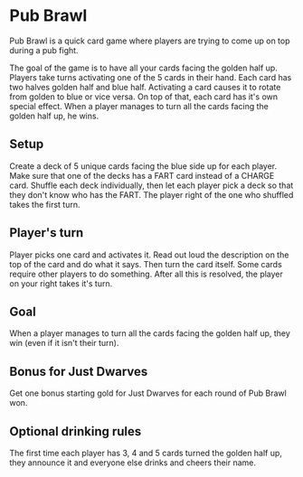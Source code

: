 ---
---

# Pub Brawl

Pub Brawl is a quick card game where players are trying to come up on top during a pub fight.

The goal of the game is to have all your cards facing the golden half up. Players take turns activating one of the 5 cards in their hand. Each card has two halves golden half and blue half. Activating a card causes it to rotate from golden to blue or vice versa. On top of that, each card has it's own special effect. When a player manages to turn all the cards facing the golden half up, he wins.

## Setup

Create a deck of 5 unique cards facing the blue side up for each player. Make sure that one of the decks has a FART card instead of a CHARGE card. Shuffle each deck individually, then let each player pick a deck so that they don't know who has the FART. The player right of the one who shuffled takes the first turn.

## Player's turn

Player picks one card and activates it. Read out loud the description on the top of the card and do what it says. Then turn the card itself. Some cards require other players to do something. After all this is resolved, the player on your right takes it's turn.

## Goal

When a player manages to turn all the cards facing the golden half up, they win (even if it isn't their turn).

## Bonus for Just Dwarves

Get one bonus starting gold for Just Dwarves for each round of Pub Brawl won.

## Optional drinking rules

The first time each player has 3, 4 and 5 cards turned the golden half up, they announce it and everyone else drinks and cheers their name.
